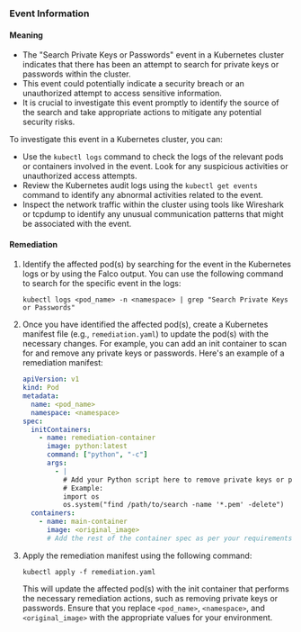 
### Event Information

#### Meaning

- The "Search Private Keys or Passwords" event in a Kubernetes cluster indicates that there has been an attempt to search for private keys or passwords within the cluster.
- This event could potentially indicate a security breach or an unauthorized attempt to access sensitive information.
- It is crucial to investigate this event promptly to identify the source of the search and take appropriate actions to mitigate any potential security risks.

To investigate this event in a Kubernetes cluster, you can:
- Use the `kubectl logs` command to check the logs of the relevant pods or containers involved in the event. Look for any suspicious activities or unauthorized access attempts.
- Review the Kubernetes audit logs using the `kubectl get events` command to identify any abnormal activities related to the event.
- Inspect the network traffic within the cluster using tools like Wireshark or tcpdump to identify any unusual communication patterns that might be associated with the event.

#### Remediation

1. Identify the affected pod(s) by searching for the event in the Kubernetes logs or by using the Falco output. You can use the following command to search for the specific event in the logs:

   ```shell
   kubectl logs <pod_name> -n <namespace> | grep "Search Private Keys or Passwords"
   ```

2. Once you have identified the affected pod(s), create a Kubernetes manifest file (e.g., `remediation.yaml`) to update the pod(s) with the necessary changes. For example, you can add an init container to scan for and remove any private keys or passwords. Here's an example of a remediation manifest:

   ```yaml
   apiVersion: v1
   kind: Pod
   metadata:
     name: <pod_name>
     namespace: <namespace>
   spec:
     initContainers:
       - name: remediation-container
         image: python:latest
         command: ["python", "-c"]
         args:
           - |
             # Add your Python script here to remove private keys or passwords
             # Example:
             import os
             os.system("find /path/to/search -name '*.pem' -delete")
     containers:
       - name: main-container
         image: <original_image>
         # Add the rest of the container spec as per your requirements
   ```

3. Apply the remediation manifest using the following command:

   ```shell
   kubectl apply -f remediation.yaml
   ```

   This will update the affected pod(s) with the init container that performs the necessary remediation actions, such as removing private keys or passwords. Ensure that you replace `<pod_name>`, `<namespace>`, and `<original_image>` with the appropriate values for your environment.

